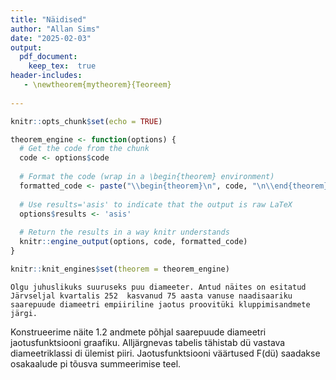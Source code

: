 ```yaml
---
title: "Näidised"
author: "Allan Sims"
date: "2025-02-03"
output: 
  pdf_document:
    keep_tex:  true
header-includes:
   - \newtheorem{mytheorem}{Teoreem}
       
---
```


```r
knitr::opts_chunk$set(echo = TRUE)

theorem_engine <- function(options) {
  # Get the code from the chunk
  code <- options$code
  
  # Format the code (wrap in a \begin{theorem} environment)
  formatted_code <- paste("\\begin{theorem}\n", code, "\n\\end{theorem}")
  
  # Use results='asis' to indicate that the output is raw LaTeX
  options$results <- 'asis' 
  
  # Return the results in a way knitr understands
  knitr::engine_output(options, code, formatted_code)
}

knitr::knit_engines$set(theorem = theorem_engine)

```


```theorem
Olgu juhuslikuks suuruseks puu diameeter. Antud näites on esitatud Järvseljal kvartalis 252  kasvanud 75 aasta vanuse naadisaariku saarepuude diameetri empiiriline jaotus proovitüki kluppimisandmete järgi.
```

Konstrueerime näite 1.2 andmete põhjal saarepuude diameetri jaotusfunktsiooni graafiku. Alljärgnevas tabelis tähistab dü vastava diameetriklassi di ülemist piiri. Jaotusfunktsiooni väärtused F(dü) saadakse osakaalude pi tõusva summeerimise teel.
